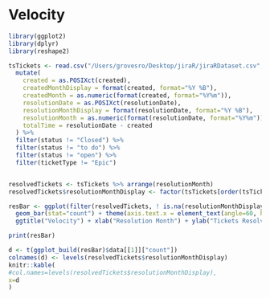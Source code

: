 # Velocity

```r

library(ggplot2)
library(dplyr)
library(reshape2)

```

```r

tsTickets <- read.csv("/Users/grovesro/Desktop/jiraR/jiraRDataset.csv", header=T, skipNul=T, na.strings="") %>%
  mutate(
    created = as.POSIXct(created), 
    createdMonthDisplay = format(created, format="%Y %B"),
    createdMonth = as.numeric(format(created, format="%Y%m")),
    resolutionDate = as.POSIXct(resolutionDate), 
    resolutionMonthDisplay = format(resolutionDate, format="%Y %B"),
    resolutionMonth = as.numeric(format(resolutionDate, format="%Y%m")),
    totalTime = resolutionDate - created
  ) %>% 
  filter(status != "Closed") %>% 
  filter(status != "to do") %>% 
  filter(status != "open") %>%
  filter(ticketType != "Epic")


resolvedTickets <- tsTickets %>% arrange(resolutionMonth)
resolvedTickets$resolutionMonthDisplay <- factor(tsTickets[order(tsTickets$resolutionMonth), "resolutionMonthDisplay"], levels=unique(tsTickets[order(tsTickets$resolutionMonth), "resolutionMonthDisplay"]))

resBar <- ggplot(filter(resolvedTickets, ! is.na(resolutionMonthDisplay)), aes(x=resolutionMonthDisplay)) + 
  geom_bar(stat="count") + theme(axis.text.x = element_text(angle=60, hjust=1)) +
  ggtitle("Velocity") + xlab("Resolution Month") + ylab("Tickets Resolved") 

print(resBar)

```

```r

d <- t(ggplot_build(resBar)$data[[1]]["count"])
colnames(d) <- levels(resolvedTickets$resolutionMonthDisplay)
knitr::kable(
#col.names=levels(resolvedTickets$resolutionMonthDisplay),
x=d
)
```

